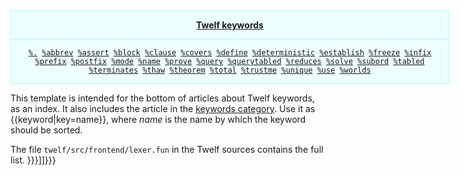 <center><div style="width:50em; border-width: 1px; border-style: solid; border-color:#AAFFFF; background:#EEFFFF">
<b>[[:Category:keywords|Twelf keywords]]</b><br/><hr style="height:1px; color:#AAFFFF; background-color:#AAFFFF" />
<tt>[[%.]]
[[abbrev declaration|%abbrev]]
[[%assert]]
[[%block]]
[[%clause]]
[[%covers]]
[[define declaration|%define]]
[[deterministic declaration|%deterministic]]
[[%establish]]
[[%freeze]]
[[fixity declaration|%infix]]
[[fixity declaration|%prefix]]
[[fixity declaration|%postfix]]
[[%mode]]
[[%name]]
[[%prove]]
[[%query]]
[[%querytabled]]
[[%reduces]]
[[%solve]]
[[%subord]]
[[%tabled]]
[[%terminates]]
[[%thaw]]
[[%theorem]]
[[%total]]
[[%trustme]]
[[%unique]]
[[%use]]
[[%worlds]]</tt>
</div></center>
<noinclude>
This template is intended for the bottom of articles about Twelf keywords, as an index. It also includes the article in the [[:category:keywords|keywords category]]. Use it as <nowiki>{{keyword|key=name}}</nowiki>, where ''name'' is the name by which the keyword should be sorted.

The file <tt>twelf/src/frontend/lexer.fun</tt> in the Twelf sources contains the full list.
</noinclude>
<includeonly>
{{{nocat|[[Category:keywords|{{{key|{{{PAGENAME}}}}}}]]}}}
</includeonly>